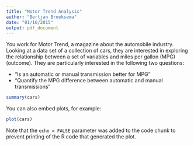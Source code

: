 ```yaml
---
title: "Motor Trend Analysis"
author: "Bertjan Broeksema"
date: "01/16/2015"
output: pdf_document
---
```


You work for Motor Trend, a magazine about the automobile industry. Looking at a
data set of a collection of cars, they are interested in exploring the
relationship between a set of variables and miles per gallon (MPG) (outcome).
They are particularly interested in the following two questions:

* “Is an automatic or manual transmission better for MPG”
* "Quantify the MPG difference between automatic and manual transmissions"

```r
summary(cars)
```

You can also embed plots, for example:

```r
plot(cars)
```

Note that the `echo = FALSE` parameter was added to the code chunk to prevent printing of the R code that generated the plot.
